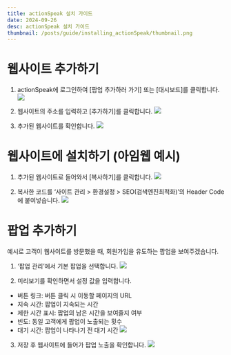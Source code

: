 ```yaml
---
title: actionSpeak 설치 가이드
date: 2024-09-26
desc: actionSpeak 설치 가이드
thumbnail: /posts/guide/installing_actionSpeak/thumbnail.png
---
```

# 웹사이트 추가하기
1. actionSpeak에 로그인하여 [팝업 추가하러 가기] 또는 [대시보드]를 클릭합니다.
  ![](/posts/guide/installing_actionSpeak/1.png)

2. 웹사이트의 주소를 입력하고 [추가하기]를 클릭합니다.
  ![](/posts/guide/installing_actionSpeak/2.png)

3. 추가된 웹사이트를 확인합니다.
  ![](/posts/guide/installing_actionSpeak/3.png)


# 웹사이트에 설치하기 (아임웹 예시)

1. 추가된 웹사이트로 들어와서 [복사하기]를 클릭합니다.
  ![](/posts/guide/installing_actionSpeak/4.png)

2. 복사한 코드를  ‘사이트 관리 > 환경설정 > SEO(검색엔진최적화)’의 Header Code에 붙여넣습니다.
  ![](/posts/guide/installing_actionSpeak/5.png)


# 팝업 추가하기
예시로 고객이 웹사이트를 방문했을 때, 회원가입을 유도하는 팝업을 보여주겠습니다.

1. ‘팝업 관리’에서 기본 팝업을 선택합니다.
  ![](/posts/guide/installing_actionSpeak/6.png)

2. 미리보기를 확인하면서 설정 값을 입력합니다.
  - 버튼 링크: 버튼 클릭 시 이동할 페이지의 URL
  - 지속 시간: 팝업이 지속되는 시간
  - 제한 시간 표시: 팝업의 남은 시간을 보여줄지 여부
  - 빈도: 동일 고객에게 팝업이 노출되는 횟수
  - 대기 시간: 팝업이 나타나기 전 대기 시간
  ![](/posts/guide/installing_actionSpeak/7.png)

3. 저장 후 웹사이트에 들어가 팝업 노출을 확인합니다.
  ![](/posts/guide/installing_actionSpeak/8.png)